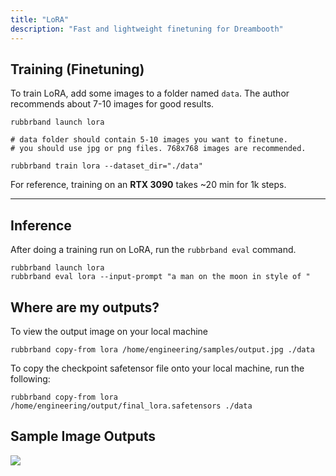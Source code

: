 ```yaml
---
title: "LoRA"
description: "Fast and lightweight finetuning for Dreambooth"
---
```


## **Training (Finetuning)**

To train LoRA, add some images to a folder named `data`. The author recommends about 7-10 images for good results.

```
rubbrband launch lora

# data folder should contain 5-10 images you want to finetune. 
# you should use jpg or png files. 768x768 images are recommended.

rubbrband train lora --dataset_dir="./data" 
```

For reference, training on an **RTX 3090** takes \~20 min for 1k steps.

****

## Inference

After doing a training run on LoRA, run the `rubbrband eval` command.

```
rubbrband launch lora
rubbrband eval lora --input-prompt "a man on the moon in style of "
```


## Where are my outputs?

To view the output image on your local machine

```
rubbrband copy-from lora /home/engineering/samples/output.jpg ./data
```

To copy the checkpoint safetensor file onto your local machine, run the following:

```
rubbrband copy-from lora /home/engineering/output/final_lora.safetensors ./data
```


## Sample Image Outputs

![](/images/cli-docs/models/Screen%20Shot%202023-02-21%20at%204.27.05%20PM.png)